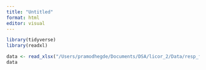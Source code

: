 ```yaml
---
title: "Untitled"
format: html
editor: visual
---
```


```r
library(tidyverse)
library(readxl)
```

```r
data <- read_xlsx("/Users/pramodhegde/Documents/DSA/licor_2/Data/resp_finalized.xlsx")
data
```

